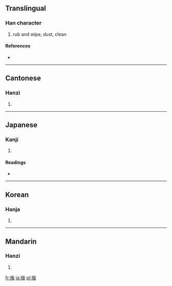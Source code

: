 ==Translingual==

===Han character===
{{Han char|rn=64|rad=手|as=09|sn=12|four=5106<sub>1</sub>|canj=手心心日 (QPPA)}}

# rub and wipe, dust, clean

====References====
* {{Han ref|kx=0443.250|dkj=12383|dj=0794.250|hdz=31914.030|uh=63E9|ud=25577|bh=B47B|bd=46203}}

----

==Cantonese==

===Hanzi===
{{yue-hanzi|jyut=|y=haai1}}

# {{defn|Cantonese|sort=手09}}

----

==Japanese==

===Kanji===
{{ja-kanji|grade=|rs=手09}}

# {{defn|Japanese|sort=手09}}

====Readings====
* {{ja-readings|on=[[かい]] (kai), [[かつ]] (katsu)|kun=[[ぬぐう]] (nuguu)}}

----

==Korean==

===Hanja===
{{ko-hanja|hangeul=개|eumhun=|rv=gae|mr=kae|y=kay}}

# {{defn|Korean|sort=手09}}

----

==Mandarin==

===Hanzi===
{{cmn-hanzi|pin=[[kāi]] ([[kai1]])|wg=k'ai<sup>1</sup>}}

# {{defn|Mandarin|sort=手09}}

[[fr:揩]]
[[ja:揩]]
[[pl:揩]]